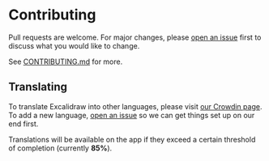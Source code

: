 # Contributing

Pull requests are welcome. For major changes, please [open an issue](https://github.com/excalidraw/excalidraw/issues/new) first to discuss what you would like to change.

See [CONTRIBUTING.md](https://github.com/excalidraw/excalidraw/blob/master/CONTRIBUTING.md) for more.

## Translating

To translate Excalidraw into other languages, please visit [our Crowdin page](https://crowdin.com/project/excalidraw). To add a new language, [open an issue](https://github.com/excalidraw/excalidraw/issues/new) so we can get things set up on our end first.

Translations will be available on the app if they exceed a certain threshold of completion (currently **85%**).
